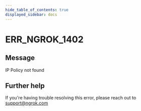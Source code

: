 ```yaml
---
hide_table_of_contents: true
displayed_sidebar: docs
---
```



# ERR_NGROK_1402

## Message

IP Policy not found

<ErrorDetails error="err_ngrok_1402" />

## Further help

If you're having trouble resolving this error, please reach out to [support@ngrok.com](mailto:support@ngrok.com?subject=Help%20with%20ERR_NGROK_1402)
